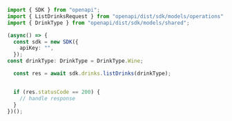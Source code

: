 ```typescript ListDrinks.ts
import { SDK } from "openapi";
import { ListDrinksRequest } from "openapi/dist/sdk/models/operations";
import { DrinkType } from "openapi/dist/sdk/models/shared";

(async() => {
  const sdk = new SDK({
    apiKey: "",
  });
const drinkType: DrinkType = DrinkType.Wine;

  const res = await sdk.drinks.listDrinks(drinkType);


  if (res.statusCode == 200) {
    // handle response
  }
})();
```
